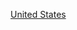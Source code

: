 {{Commons category|2010s establishments in the United States}}
{{EstcatCountryDecade|20|1|21|美國|United States}}
[[Category:2010年代北美洲建立|United States]]